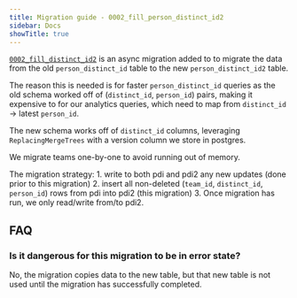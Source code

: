 ```yaml
---
title: Migration guide - 0002_fill_person_distinct_id2
sidebar: Docs
showTitle: true
---
```



[`0002_fill_distinct_id2`](https://github.com/PostHog/posthog/blob/master/posthog/async_migrations/migrations/0003_fill_person_distinct_id2.py) is an async migration added to to migrate the data from the old `person_distinct_id` table to the new `person_distinct_id2` table.

The reason this is needed is for faster `person_distinct_id` queries as the old schema worked off of (`distinct_id`, `person_id`) pairs, making it expensive to for our analytics queries, which need to map from `distinct_id` -> latest `person_id`. 

The new schema works off of `distinct_id` columns, leveraging `ReplacingMergeTrees` with a version column we store in postgres.

We migrate teams one-by-one to avoid running out of memory.

The migration strategy:
    1. write to both pdi and pdi2 any new updates (done prior to this migration)
    2. insert all non-deleted (`team_id`, `distinct_id`, `person_id`) rows from pdi into pdi2 (this migration)
    3. Once migration has run, we only read/write from/to pdi2.

## FAQ

### Is it dangerous for this migration to be in error state?

No, the migration copies data to the new table, but that new table is not used until the migration has successfully completed.


